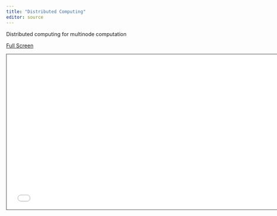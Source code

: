 ```yaml
---
title: "Distributed Computing"
editor: source
---
```


Distributed computing for multinode computation

[Full Screen](slides.qmd)

```{=html}
<iframe class="slide-deck" src="slides.html" height="420" width="747" style="border: 1px solid #2e3846;"></iframe>
```

<!--
* distributed memory from R4HPC

-->


